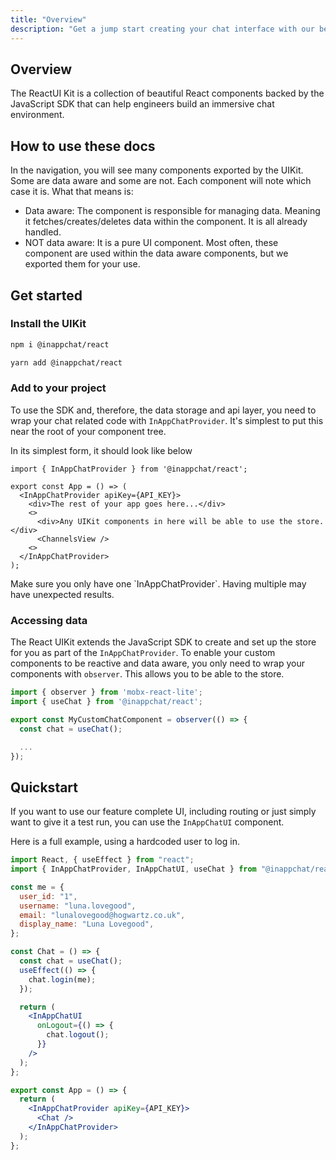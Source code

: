 ```yaml
---
title: "Overview"
description: "Get a jump start creating your chat interface with our beautiful React UIKit!"
---
```


## Overview

The ReactUI Kit is a collection of beautiful React components backed by the JavaScript SDK
that can help engineers build an immersive chat environment.

## How to use these docs

In the navigation, you will see many components exported by the UIKit. Some are data aware and some are not.
Each component will note which case it is. What that means is:

- Data aware: The component is responsible for managing data. Meaning it fetches/creates/deletes data within
  the component. It is all already handled.
- NOT data aware: It is a pure UI component. Most often, these component are used within the data aware components,
  but we exported them for your use.

## Get started

### Install the UIKit

<CodeGroup>

```bash npm
npm i @inappchat/react
```

```bash yarn
yarn add @inappchat/react
```

</CodeGroup>

### Add to your project

To use the SDK and, therefore, the data storage and api layer, you need to wrap your chat related code
with `InAppChatProvider`. It's simplest to put this near the root of your component tree.

In its simplest form, it should look like below

```tsx app.tsx
import { InAppChatProvider } from '@inappchat/react';

export const App = () => (
  <InAppChatProvider apiKey={API_KEY}>
    <div>The rest of your app goes here...</div>
    <>
      <div>Any UIKit components in here will be able to use the store.</div>
      <ChannelsView />
    <>
  </InAppChatProvider>
);
```

<Warning>
  Make sure you only have one `InAppChatProvider`. Having multiple may have
  unexpected results.
</Warning>

### Accessing data

The React UIKit extends the JavaScript SDK to create and set up the store for you as part of the `InAppChatProvider`.
To enable your custom components to be reactive and data aware, you only need to wrap your components with `observer`.
This allows you to be able to the store.

```jsx
import { observer } from 'mobx-react-lite';
import { useChat } from '@inappchat/react';

export const MyCustomChatComponent = observer(() => {
  const chat = useChat();

  ...
});
```

## Quickstart

If you want to use our feature complete UI, including routing or just simply want to give it a test
run, you can use the `InAppChatUI` component.

Here is a full example, using a hardcoded user to log in.

```jsx
import React, { useEffect } from "react";
import { InAppChatProvider, InAppChatUI, useChat } from "@inappchat/react";

const me = {
  user_id: "1",
  username: "luna.lovegood",
  email: "lunalovegood@hogwartz.co.uk",
  display_name: "Luna Lovegood",
};

const Chat = () => {
  const chat = useChat();
  useEffect(() => {
    chat.login(me);
  });

  return (
    <InAppChatUI
      onLogout={() => {
        chat.logout();
      }}
    />
  );
};

export const App = () => {
  return (
    <InAppChatProvider apiKey={API_KEY}>
      <Chat />
    </InAppChatProvider>
  );
};
```
